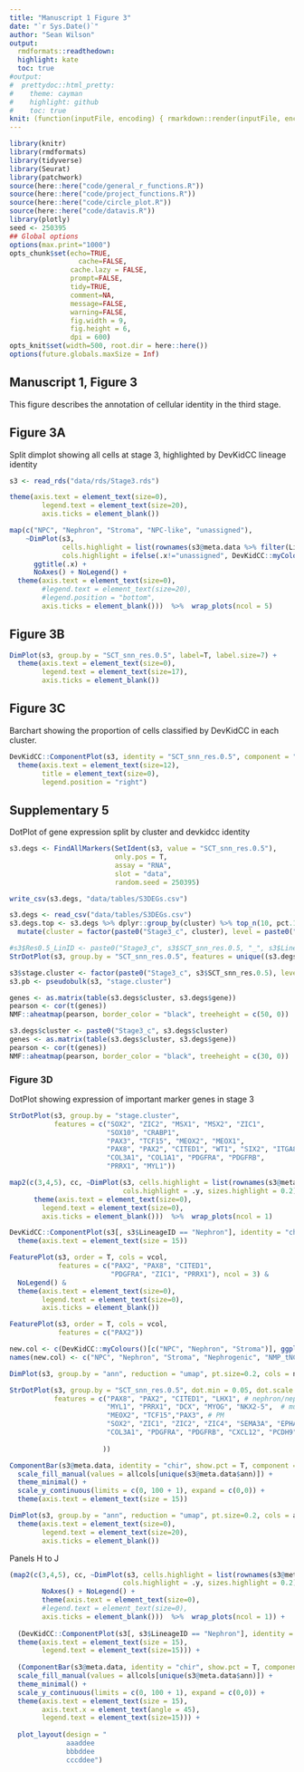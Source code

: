 ```yaml
---
title: "Manuscript 1 Figure 3"
date: "`r Sys.Date()`"
author: "Sean Wilson"
output:
  rmdformats::readthedown:
  highlight: kate
  toc: true
#output:
#  prettydoc::html_pretty:
#    theme: cayman
#    highlight: github
#    toc: true
knit: (function(inputFile, encoding) { rmarkdown::render(inputFile, encoding = encoding, output_dir = here::here("docs/"))})
---
```


```r
library(knitr)
library(rmdformats)
library(tidyverse)
library(Seurat)
library(patchwork)
source(here::here("code/general_r_functions.R"))
source(here::here("code/project_functions.R"))
source(here::here("code/circle_plot.R"))
source(here::here("code/datavis.R"))
library(plotly)
seed <- 250395
## Global options
options(max.print="1000")
opts_chunk$set(echo=TRUE,
	             cache=FALSE,
               cache.lazy = FALSE,
               prompt=FALSE,
               tidy=TRUE,
               comment=NA,
               message=FALSE,
               warning=FALSE,
               fig.width = 9,
               fig.height = 6,
               dpi = 600)
opts_knit$set(width=500, root.dir = here::here())
options(future.globals.maxSize = Inf)

```


## Manuscript 1, Figure 3

This figure describes the annotation of cellular identity in the third stage.

## Figure 3A

Split dimplot showing all cells at stage 3, highlighted by DevKidCC lineage identity


```r
s3 <- read_rds("data/rds/Stage3.rds")

theme(axis.text = element_text(size=0),
        legend.text = element_text(size=20),
        axis.ticks = element_blank())
```


```r
map(c("NPC", "Nephron", "Stroma", "NPC-like", "unassigned"), 
    ~DimPlot(s3, 
             cells.highlight = list(rownames(s3@meta.data %>% filter(LineageID==.x))),
             cols.highlight = ifelse(.x!="unassigned", DevKidCC::myColours()[.x], "black"), sizes.highlight = 0.2) + 
      ggtitle(.x) +
      NoAxes() + NoLegend() +
  theme(axis.text = element_text(size=0),
        #legend.text = element_text(size=20),
        #legend.position = "bottom",
        axis.ticks = element_blank()))  %>%  wrap_plots(ncol = 5)
```

## Figure 3B

```r
DimPlot(s3, group.by = "SCT_snn_res.0.5", label=T, label.size=7) + 
  theme(axis.text = element_text(size=0),
        legend.text = element_text(size=17),
        axis.ticks = element_blank())
```


## Figure 3C

Barchart showing the proportion of cells classified by DevKidCC in each cluster.

```r
DevKidCC::ComponentPlot(s3, identity = "SCT_snn_res.0.5", component = "LineageID", show.pct = T, do.label = F) +
  theme(axis.text = element_text(size=12),
        title = element_text(size=0),
        legend.position = "right")
```

## Supplementary 5

DotPlot of gene expression split by cluster and devkidcc identity


```r
s3.degs <- FindAllMarkers(SetIdent(s3, value = "SCT_snn_res.0.5"),
                          only.pos = T, 
                          assay = "RNA", 
                          slot = "data",
                          random.seed = 250395)

write_csv(s3.degs, "data/tables/S3DEGs.csv")
```

```r
s3.degs <- read_csv("data/tables/S3DEGs.csv")
s3.degs.top <- s3.degs %>% dplyr::group_by(cluster) %>% top_n(10, pct.1-pct.2) %>% 
  mutate(cluster = factor(paste0("Stage3_c", cluster), level = paste0("Stage3_c", 0:11))) %>% arrange(cluster)
```



```r
#s3$Res0.5_LinID <- paste0("Stage3_c", s3$SCT_snn_res.0.5, "_", s3$LineageID)
StrDotPlot(s3, group.by = "SCT_snn_res.0.5", features = unique((s3.degs.top %>% dplyr::group_by(cluster) %>% top_n(10, pct.1-pct.2))$gene))

```

```r
s3$stage.cluster <- factor(paste0("Stage3_c", s3$SCT_snn_res.0.5), levels = paste0("Stage3_c", 0:11))
s3.pb <- pseudobulk(s3, "stage.cluster")
```


```r
genes <- as.matrix(table(s3.degs$cluster, s3.degs$gene))
pearson <- cor(t(genes))
NMF::aheatmap(pearson, border_color = "black", treeheight = c(50, 0))
```

```r
s3.degs$cluster <- paste0("Stage3_c", s3.degs$cluster)
genes <- as.matrix(table(s3.degs$cluster, s3.degs$gene))
pearson <- cor(t(genes))
NMF::aheatmap(pearson, border_color = "black", treeheight = c(30, 0))

```

### Figure 3D

DotPlot showing expression of important marker genes in stage 3

```r
StrDotPlot(s3, group.by = "stage.cluster", 
           features = c("SOX2", "ZIC2", "MSX1", "MSX2", "ZIC1",
                        "SOX10", "CRABP1",
                        "PAX3", "TCF15", "MEOX2", "MEOX1",
                        "PAX8", "PAX2", "CITED1", "WT1", "SIX2", "ITGA8", "FOXC1",
                        "COL3A1", "COL1A1", "PDGFRA", "PDGFRB",
                        "PRRX1", "MYL1"))
```



```r
map2(c(3,4,5), cc, ~DimPlot(s3, cells.highlight = list(rownames(s3@meta.data %>% filter(chir==paste0(.x, "c")))), 
                            cols.highlight = .y, sizes.highlight = 0.2) + ggtitle(paste0(.x, "c")) +
      theme(axis.text = element_text(size=0),
        legend.text = element_text(size=0),
        axis.ticks = element_blank()))  %>%  wrap_plots(ncol = 1)
```



```r
DevKidCC::ComponentPlot(s3[, s3$LineageID == "Nephron"], identity = "chir", show.pct = T, component = "DKCC", do.label = F) +
  theme(axis.text = element_text(size = 15))
```


```r
FeaturePlot(s3, order = T, cols = vcol,
            features = c("PAX2", "PAX8", "CITED1",
                         "PDGFRA", "ZIC1", "PRRX1"), ncol = 3) &
  NoLegend() & 
  theme(axis.text = element_text(size=0),
        legend.text = element_text(size=0),
        axis.ticks = element_blank()) 

FeaturePlot(s3, order = T, cols = vcol,
            features = c("PAX2"))
```

```r

new.col <- c(DevKidCC::myColours()[c("NPC", "Nephron", "Stroma")], ggplotColors(9))
names(new.col) <- c("NPC", "Nephron", "Stroma", "Nephrogenic", "NMP_tNC", "Mesenchyme_1", "Neural", "NMP_NP", "Mesenchyme_2", "Myotome", "Mesenchyme_3", "Cycling")

DimPlot(s3, group.by = "ann", reduction = "umap", pt.size=0.2, cols = new.col) & NoAxes()
```

```r
StrDotPlot(s3, group.by = "SCT_snn_res.0.5", dot.min = 0.05, dot.scale = 8,
           features = c("PAX8", "PAX2", "CITED1", "LHX1", # nephron/nephrogeic
                        "MYL1", "PRRX1", "DCX", "MYOG", "NKX2-5",  # muscle
                        "MEOX2", "TCF15","PAX3", # PM
                        "SOX2", "ZIC1", "ZIC2", "ZIC4", "SEMA3A", "EPHA3", "EPHA4", "PMEL", # neural/nc
                        "COL3A1", "PDGFRA", "PDGFRB", "CXCL12", "PCDH9", "TNC", "TAGLN"
                        
                       ))
```

```r
ComponentBar(s3@meta.data, identity = "chir", show.pct = T, component = "ann", show.text = 101) + 
  scale_fill_manual(values = allcols[unique(s3@meta.data$ann)]) +
  theme_minimal() +
  scale_y_continuous(limits = c(0, 100 + 1), expand = c(0,0)) +
  theme(axis.text = element_text(size = 15))
```


```r
DimPlot(s3, group.by = "ann", reduction = "umap", pt.size=0.2, cols = allcols) +
  theme(axis.text = element_text(size=0),
        legend.text = element_text(size=20),
        axis.ticks = element_blank())
```



Panels H to J

```r
(map2(c(3,4,5), cc, ~DimPlot(s3, cells.highlight = list(rownames(s3@meta.data %>% filter(chir==paste0(.x, "c")))), 
                            cols.highlight = .y, sizes.highlight = 0.2) + ggtitle(paste0(.x, "c")) +
        NoAxes() + NoLegend() +
        theme(axis.text = element_text(size=0),
        #legend.text = element_text(size=0),
        axis.ticks = element_blank()))  %>%  wrap_plots(ncol = 1)) +
  
  (DevKidCC::ComponentPlot(s3[, s3$LineageID == "Nephron"], identity = "chir", show.pct = T, component = "DKCC", do.label = F) +
  theme(axis.text = element_text(size = 15),
        legend.text = element_text(size=15))) +
  
  (ComponentBar(s3@meta.data, identity = "chir", show.pct = T, component = "ann", show.text = 101) + 
  scale_fill_manual(values = allcols[unique(s3@meta.data$ann)]) +
  theme_minimal() +
  scale_y_continuous(limits = c(0, 100 + 1), expand = c(0,0)) +
  theme(axis.text = element_text(size = 15),
        axis.text.x = element_text(angle = 45),
        legend.text = element_text(size=15))) +
  
  plot_layout(design = "
              aaaddee
              bbbddee
              cccddee")
```


